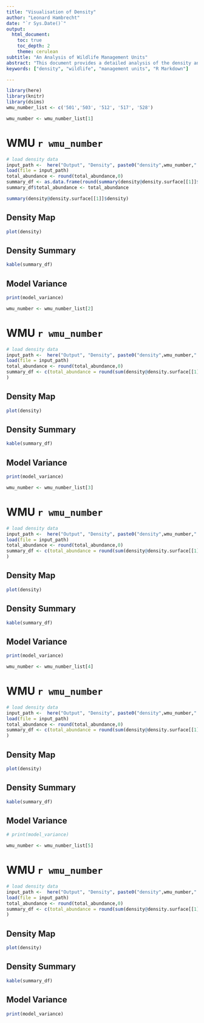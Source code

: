 ```yaml
---
title: "Visualisation of Density"
author: "Leonard Hambrecht"
date: "`r Sys.Date()`"
output:
  html_document:
    toc: true
    toc_depth: 2
    theme: cerulean
subtitle: "An Analysis of Wildlife Management Units"
abstract: "This document provides a detailed analysis of the density and abundance of wildlife in various management units."
keywords: ["density", "wildlife", "management units", "R Markdown"]

---
```


```r
library(here)
library(knitr)
library(dsims)
wmu_number_list <- c('501','503', '512', '517', '528')
```
```r
wmu_number <- wmu_number_list[1]

```
# WMU `r wmu_number`
```r
# load density data
input_path <-  here("Output", "Density", paste0("density",wmu_number,".RData"))
load(file = input_path)
total_abundance <- round(total_abundance,0)
summary_df <- as.data.frame(round(summary(density@density.surface[[1]]$density),3))
summary_df$total_abundance <- total_abundance
```
```r
summary(density@density.surface[[1]]$density)
```
## Density Map
```r
plot(density)
```
## Density Summary
```r
kable(summary_df)
```
## Model Variance
```r
print(model_variance)
```

```r
wmu_number <- wmu_number_list[2]

```
# WMU `r wmu_number`
```r
# load density data
input_path <-  here("Output", "Density", paste0("density",wmu_number,".RData"))
load(file = input_path)
total_abundance <- round(total_abundance,0)
summary_df <- c(total_abundance = round(sum(density@density.surface[[1]]$density),0), average_density = round(mean(density@density.surface[[1]]$density)*4,2)
)
```
## Density Map
```r
plot(density)
```
## Density Summary
```r
kable(summary_df)
```
## Model Variance
```r
print(model_variance)
```

```r
wmu_number <- wmu_number_list[3]
```
# WMU `r wmu_number`
```r
# load density data
input_path <-  here("Output", "Density", paste0("density",wmu_number,".RData"))
load(file = input_path)
total_abundance <- round(total_abundance,0)
summary_df <- c(total_abundance = round(sum(density@density.surface[[1]]$density),0), average_density = round(mean(density@density.surface[[1]]$density)*4,2)
)
```
## Density Map
```r
plot(density)
```
## Density Summary
```r
kable(summary_df)
```
## Model Variance
```r
print(model_variance)
```

```r
wmu_number <- wmu_number_list[4]
```
# WMU `r wmu_number`
```r
# load density data
input_path <-  here("Output", "Density", paste0("density",wmu_number,".RData"))
load(file = input_path)
total_abundance <- round(total_abundance,0)
summary_df <- c(total_abundance = round(sum(density@density.surface[[1]]$density),0), average_density = round(mean(density@density.surface[[1]]$density)*4,2)
)
```
## Density Map
```r
plot(density)
```
## Density Summary
```r
kable(summary_df)
```
## Model Variance
```r
# print(model_variance)
```

```r
wmu_number <- wmu_number_list[5]
```
# WMU `r wmu_number`
```r
# load density data
input_path <-  here("Output", "Density", paste0("density",wmu_number,".RData"))
load(file = input_path)
total_abundance <- round(total_abundance,0)
summary_df <- c(total_abundance = round(sum(density@density.surface[[1]]$density),0), average_density = round(mean(density@density.surface[[1]]$density)*4,2)
)
```
## Density Map
```r
plot(density)
```
## Density Summary
```r
kable(summary_df)
```
## Model Variance
```r
print(model_variance)
```
